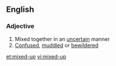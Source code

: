 {{also|mixed up}}

==English==

===Adjective===
{{en-adj|head=[[mixed]]-[[up]]}}

# Mixed together in an [[uncertain]] manner
# [[confused|Confused]], [[muddled]] or [[bewildered]]

[[et:mixed-up]]
[[vi:mixed-up]]